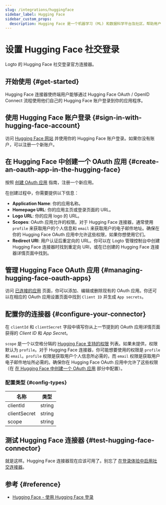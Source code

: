 ```yaml
---
slug: /integrations/huggingface
sidebar_label: Hugging Face
sidebar_custom_props:
  description: Hugging Face 是一个机器学习 (ML) 和数据科学平台及社区，帮助用户构建、部署和训练机器学习模型。
---
```



# 设置 Hugging Face 社交登录

Logto 的 Hugging Face 社交登录官方连接器。

<GuideTip />

## 开始使用 \{#get-started}

Hugging Face 连接器使终端用户能够通过 Hugging Face OAuth / OpenID Connect 流程使用他们自己的 Hugging Face 账户登录到你的应用程序。

## 使用 Hugging Face 账户登录 \{#sign-in-with-hugging-face-account}

访问 [Hugging Face 网站](https://huggingface.co/) 并使用你的 Hugging Face 账户登录。如果你没有账户，可以注册一个新账户。

## 在 Hugging Face 中创建一个 OAuth 应用 \{#create-an-oauth-app-in-the-hugging-face}

按照 [创建 OAuth 应用](https://huggingface.co/docs/hub/en/oauth#creating-an-oauth-app) 指南，注册一个新应用。

在创建过程中，你需要提供以下信息：

- **Application Name**: 你的应用名称。
- **Homepage URL**: 你的应用主页或登录页面的 URL。
- **Logo URL**: 你的应用 logo 的 URL。
- **Scopes**: OAuth 应用允许的权限。对于 Hugging Face 连接器，通常使用 `profile` 来获取用户的个人信息和 `email` 来获取用户的电子邮件地址。确保在你的 Hugging Face OAuth 应用中允许这些权限，如果你想使用它们。
- **Redirect URI**: 用户认证后重定向的 URL。你可以在 Logto 管理控制台中创建 Hugging Face 连接器时找到重定向 URI，或在已创建的 Hugging Face 连接器详情页面中找到。

## 管理 Hugging Face OAuth 应用 \{#managing-hugging-face-oauth-apps}

访问 [已连接的应用](https://huggingface.co/settings/connected-applications) 页面，你可以添加、编辑或删除现有的 OAuth 应用。你还可以在相应的 OAuth 应用设置页面中找到 `Client ID` 并生成 `App secrets`。

## 配置你的连接器 \{#configure-your-connector}

在 `clientId` 和 `clientSecret` 字段中填写你从上一节提到的 OAuth 应用详情页面获得的 _Client ID_ 和 _App Secret_。

`scope` 是一个以空格分隔的 [Hugging Face 支持的权限](https://huggingface.co/docs/hub/en/oauth#currently-supported-scopes) 列表。如果未提供，权限默认为 `profile`。对于 Hugging Face 连接器，你可能想要使用的权限是 `profile` 和 `email`。`profile` 权限是获取用户个人信息所必需的，而 `email` 权限是获取用户电子邮件地址所必需的。确保你在 Hugging Face OAuth 应用中允许了这些权限（在 [在 Hugging Face 中创建一个 OAuth 应用](#create-an-oauth-app-in-the-hugging-face) 部分中配置）。

### 配置类型 \{#config-types}

| 名称         | 类型   |
| ------------ | ------ |
| clientId     | string |
| clientSecret | string |
| scope        | string |

## 测试 Hugging Face 连接器 \{#test-hugging-face-connector}

就是这样。Hugging Face 连接器现在应该可用了。别忘了 [在登录体验中启用社交连接器](/connectors/social-connectors/#enable-social-sign-in)。

## 参考 \{#reference}

- [Hugging Face - 使用 Hugging Face 登录](https://huggingface.co/docs/hub/en/oauth#sign-in-with-hugging-face)
